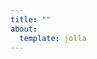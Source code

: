 ```yaml
---
title: ""
about:
  template: jolla
---
```


<div id="pdf" style="height: 800px;width: 600px"></div>
<script src="js/pdfobject.min.js"></script>
<script>
PDFObject.embed("https://carminemnc.github.io/imgs/carmine_minichini_resume_eng_version.pdf", "#pdf");
</script>
